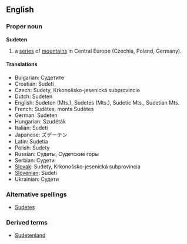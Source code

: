 ==English==
{{wikipediapar|Sudetes}}
===Proper noun===
'''Sudeten'''

# a [[series]] of [[mountain]]s in Central Europe (Czechia, Poland, Germany). 
====Translations====

*Bulgarian: Судетите
*Croatian: Sudeti
*Czech: Sudety, Krkonošsko-jesenická subprovincie
*Dutch: Sudeten
*English: Sudeten (Mts.), Sudetes (Mts.), Sudetic Mts., Sudetian Mts.
*French: Sudètes, monts Sudètes
*German: Sudeten
*Hungarian: Szudéták
*Italian: Sudeti 
*Japanese: ズデーテン
*Latin: Sudetia
*Polish: Sudety
*Russian: Судеты, Судетские горы
*Serbian: Судети
*[[Slovak]]: Sudety, Krkonošsko-jesenická subprovincia
*[[Slovenian]]: Sudeti 
*Ukrainian: Судети
===Alternative spellings===
*[[Sudetes]]
===Derived terms===
*[[Sudetenland]]